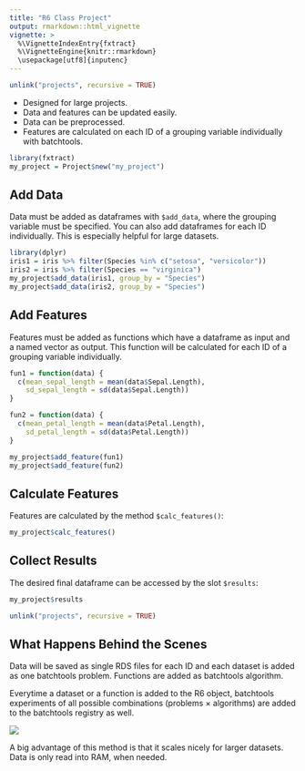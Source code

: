 ```yaml
---
title: "R6 Class Project"
output: rmarkdown::html_vignette
vignette: >
  %\VignetteIndexEntry{fxtract}
  %\VignetteEngine{knitr::rmarkdown}
  \usepackage[utf8]{inputenc}
---
```


```r
unlink("projects", recursive = TRUE)
```

- Designed for large projects.
- Data and features can be updated easily.
- Data can be preprocessed.
- Features are calculated on each ID of a grouping variable individually with batchtools.

```r
library(fxtract)
my_project = Project$new("my_project")
```

## Add Data
Data must be added as dataframes with `$add_data`, where the grouping variable must be specified.
You can also add dataframes for each ID individually. This is especially helpful for large datasets.
```r
library(dplyr)
iris1 = iris %>% filter(Species %in% c("setosa", "versicolor"))
iris2 = iris %>% filter(Species == "virginica")
my_project$add_data(iris1, group_by = "Species")
my_project$add_data(iris2, group_by = "Species")
```

## Add Features
Features must be added as functions which have a dataframe as input and a named vector as output.
This function will be calculated for each ID of a grouping variable individually.
```r
fun1 = function(data) {
  c(mean_sepal_length = mean(data$Sepal.Length),
    sd_sepal_length = sd(data$Sepal.Length))
}

fun2 = function(data) {
  c(mean_petal_length = mean(data$Petal.Length),
    sd_petal_length = sd(data$Petal.Length))
}
```


```r
my_project$add_feature(fun1)
my_project$add_feature(fun2)
```

## Calculate Features
Features are calculated by the method `$calc_features()`:
```r
my_project$calc_features()
```

## Collect Results
The desired final dataframe can be accessed by the slot `$results`:
```r
my_project$results
```

```r
unlink("projects", recursive = TRUE)
```


## What Happens Behind the Scenes
Data will be saved as single RDS files for each ID and each dataset is added as one batchtools problem.
Functions are added as batchtools algorithm. 

Everytime a dataset or a function is added to the R6 object, batchtools experiments of all possible combinations (problems $\times$ algorithms) are added to the batchtools registry as well. 

![](img/batchtools.svg)

A big advantage of this method is that it scales nicely for larger datasets. Data is only read into RAM, when needed.
